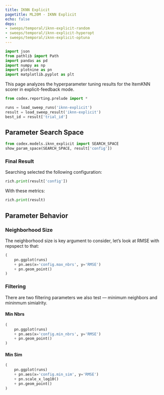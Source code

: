 ```yaml
---
title: IKNN Explicit
pagetitle: ML20M - IKNN Explicit
echo: false
deps:
- sweeps/temporal/iknn-explicit-random
- sweeps/temporal/iknn-explicit-hyperopt
- sweeps/temporal/iknn-explicit-optuna
---
```


```python
import json
from pathlib import Path
import pandas as pd
import numpy as np
import plotnine as pn
import matplotlib.pyplot as plt
```

This page analyzes the hyperparameter tuning results for the ItemKNN scorer in
explicit-feedback mode.



```python
from codex.reporting.prelude import *
```

```python
runs = load_sweep_runs('iknn-explicit')
result = load_sweep_result('iknn-explicit')
best_id = result['trial_id']
```

## Parameter Search Space

```python
from codex.models.iknn_explicit import SEARCH_SPACE
show_param_space(SEARCH_SPACE, result['config'])
```

### Final Result

Searching selected the following configuration:

```python
rich.print(result['config'])
```

With these metrics:

```python
rich.print(result)
```

## Parameter Behavior

### Neighborhood Size

The neighborhood size is key argument to consider, let's look at RMSE with
repspect to that:

```python
(
    pn.ggplot(runs)
    + pn.aes(x='config.max_nbrs', y='RMSE')
    + pn.geom_point()
)
```

### Filtering

There are two filtering parameters we also test — minimum neighbors and mininmum
simialrity.

::: {.panel-tabset}

#### Min Nbrs

```python
(
    pn.ggplot(runs)
    + pn.aes(x='config.min_nbrs', y='RMSE')
    + pn.geom_point()
)
```

#### Min Sim

```python
(
    pn.ggplot(runs)
    + pn.aes(x='config.min_sim', y='RMSE')
    + pn.scale_x_log10()
    + pn.geom_point()
)
```

:::
